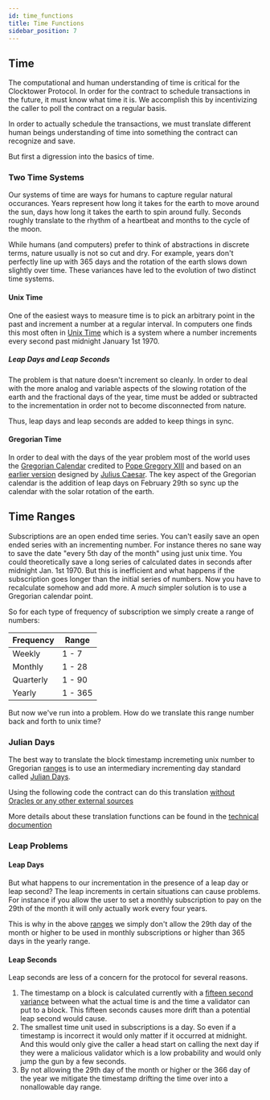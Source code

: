 ```yaml
---
id: time_functions
title: Time Functions
sidebar_position: 7
---
```


## Time

The computational and human understanding of time is critical for the Clocktower Protocol. In order for the contract to schedule transactions in the future, it must know what time it is. We accomplish this by incentivizing the caller to poll the contract on a regular basis. 

In order to actually schedule the transactions, we must translate different human beings understanding of time into something the contract can recognize and save. 

But first a digression into the basics of time. 

### Two Time Systems

Our systems of time are ways for humans to capture regular natural occurances. Years represent how long it takes for the earth to move around the sun, days how long it takes the earth to spin around fully. Seconds roughly translate to the rhythm of a heartbeat and months to the cycle of the moon. 

While humans (and computers) prefer to think of abstractions in discrete terms, nature usually is not so cut and dry. For example, years don't perfectly line up with 365 days and the rotation of the earth slows down slightly over time. These variances have led to the evolution of two distinct time systems. 

#### Unix Time

One of the easiest ways to measure time is to pick an arbitrary point in the past and increment a number at a regular interval. In computers one finds this most often in [Unix Time](https://en.wikipedia.org/wiki/Unix_time) which is a system where a number increments every second past midnight January 1st 1970. 

##### Leap Days and Leap Seconds

The problem is that nature doesn't increment so cleanly. In order to deal with the more analog and variable aspects of the slowing rotation of the earth and the fractional days of the year, time must be added or subtracted to the incrementation in order not to become disconnected from nature. 

Thus, leap days and leap seconds are added to keep things in sync. 

#### Gregorian Time

In order to deal with the days of the year problem most of the world uses the [Gregorian Calendar](https://en.wikipedia.org/wiki/Gregorian_calendar) credited to [Pope Gregory XIII](https://en.wikipedia.org/wiki/Pope_Gregory_XIII) and based on an [earlier version](https://en.wikipedia.org/wiki/Julian_calendar) designed by [Julius Caesar](https://en.wikipedia.org/wiki/Julius_Caesar). The key aspect of the Gregorian calendar is the addition of leap days on February 29th so sync up the calendar with the solar rotation of the earth. 

## Time Ranges

Subscriptions are an open ended time series. You can't easily save an open ended series with an incrementing number. For instance theres no sane way to save the date "every 5th day of the month" using just unix time. You could theoretically save a long series of calculated dates in seconds after midnight Jan. 1st 1970. But this is inefficient and what happens if the subscription goes longer than the initial series of numbers. Now you have to recalculate somehow and add more. A *much* simpler solution is to use a Gregorian calendar point. 

So for each type of frequency of subscription we simply create a range of numbers:

| Frequency | Range |
|---|---|
| Weekly | 1 - 7 |
| Monthly | 1 - 28 |
| Quarterly | 1 - 90 |
| Yearly | 1 - 365 |

But now we've run into a problem. How do we translate this range number back and forth to unix time?

### Julian Days

The best way to translate the block timestamp incremeting unix number to Gregorian [ranges](#time-ranges) is to use an intermediary incrementing day standard called [Julian Days](https://en.wikipedia.org/wiki/Julian_day). 

Using the following code the contract can do this translation [without Oracles or any other external sources](goals#no-oracles)

More details about these translation functions can be found in the [technical documention](../../../contracts/01-Subscribe/01-subscribe_tech_reference.mdx)

### Leap Problems

#### Leap Days

But what happens to our incrementation in the presence of a leap day or leap second? The leap increments in certain situations can cause problems. For instance if you allow the user to set a monthly subscription to pay on the 29th of the month it will only actually work every four years. 

This is why in the above [ranges](#time-ranges) we simply don't allow the 29th day of the month or higher to be used in monthly subscriptions or higher than 365 days in the yearly range. 

#### Leap Seconds

Leap seconds are less of a concern for the protocol for several reasons. 

1. The timestamp on a block is calculated currently with a [fifteen second variance](https://consensys.github.io/smart-contract-best-practices/development-recommendations/solidity-specific/timestamp-dependence/) between what the actual time is and the time a validator can put to a block. This fifteen seconds causes more drift than a potential leap second would cause. 
2. The smallest time unit used in subscriptions is a day. So even if a timestamp is incorrect it would only matter if it occurred at midnight. And this would only give the caller a head start on calling the next day if they were a malicious validator which is a low probability and would only jump the gun by a few seconds. 
3. By not allowing the 29th day of the month or higher or the 366 day of the year we mitigate the timestamp drifting the time over into a nonallowable day range. 



